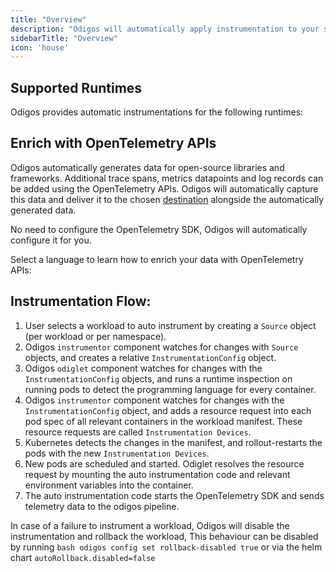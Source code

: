 ```yaml
---
title: "Overview"
description: "Odigos will automatically apply instrumentation to your selected workloads to record observability signals from your services such as collecting traces, metrics, and logs without any code changes."
sidebarTitle: "Overview"
icon: 'house'
---
```



## Supported Runtimes

Odigos provides automatic instrumentations for the following runtimes:

<LanguagesCard
  golangUrl="/instrumentations/golang"
  golangDescription="Versions 1.17 and above are supported"
  javascriptUrl="/instrumentations/nodejs"
  javascriptDescription="Versions 14 and above are supported"
  pythonUrl="/instrumentations/python"
  pythonDescription="Versions 3.8 and above are supported"
  javaUrl="/instrumentations/java"
  javaDescription="Versions 8 and above are supported"
  dotnetUrl="/instrumentations/dotnet"
  dotnetDescription="Versions 4.6.2 and above are supported"
  phpUrl="/instrumentations/php"
  phpDescription="Versions 8.0.0 - 8.4.x are supported"
/>

## Enrich with OpenTelemetry APIs

Odigos automatically generates data for open-source libraries and frameworks.
Additional trace spans, metrics datapoints and log records can be added using the OpenTelemetry APIs.
Odigos will automatically capture this data and deliver it to the chosen [destination](/backends-overview) alongside the automatically generated data.

<Note>
  No need to configure the OpenTelemetry SDK, Odigos will automatically configure it for you.
</Note>

Select a language to learn how to enrich your data with OpenTelemetry APIs:

<LanguagesCard
  golangUrl="/instrumentations/golang/enrichment"
  golangDescription="For applications written in Go"
  javascriptUrl="/instrumentations/nodejs/enrichment"
  javascriptDescription=" For applications written in JavaScript or Node.js"
  pythonUrl="/instrumentations/python/enrichment"
  pythonDescription="For applications written in Python"
  javaUrl="/instrumentations/java/enrichment"
  javaDescription="For applications written in Java or JVM-based languages"
  dotnetUrl="/instrumentations/dotnet/enrichment"
  dotnetDescription="For applications written in C# or .NET"
  phpUrl="/instrumentations/php/enrichment"
  phpDescription="For applications written in PHP"
/>

## Instrumentation Flow:

1. User selects a workload to auto instrument by creating a `Source` object (per workload or per namespace).
2. Odigos `instrumentor` component watches for changes with `Source` objects, and creates a relative `InstrumentationConfig` object.
3. Odigos `odiglet` component watches for changes with the `InstrumentationConfig` objects, and runs a runtime inspection on running pods to detect the programming language for every container.
4. Odigos `instrumentor` component watches for changes with the `InstrumentationConfig` object, and adds a resource request into each pod spec of all relevant containers in the workload manifest. These resource requests are called `Instrumentation Devices`.
5. Kubernetes detects the changes in the manifest, and rollout-restarts the pods with the new `Instrumentation Devices`.
6. New pods are scheduled and started. Odiglet resolves the resource request by mounting the auto instrumentation code and relevant environment variables into the container.
7. The auto instrumentation code starts the OpenTelemetry SDK and sends telemetry data to the odigos pipeline.

In case of a failure to instrument a workload, Odigos will disable the instrumentation and rollback the workload, This behaviour can be disabled by running ```bash odigos config set rollback-disabled true``` or via the helm chart ```autoRollback.disabled=false```
